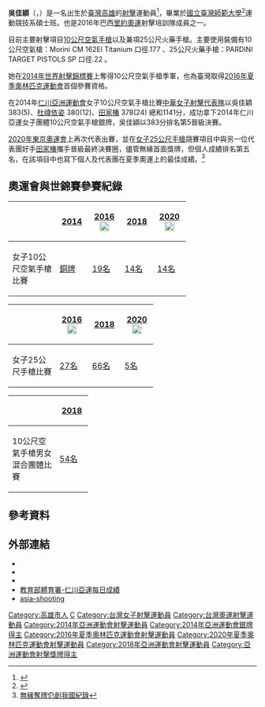 {{noteTA|1=zh-cn:0米;zh-hk:0米;zh-tw:0公尺}}
{{Infobox sportsperson
| name           =吳佳穎
| image          =
| birth_name     =
| romanizedname  =Wu Chia Ying
| nickname       =證件妹
| nationality    ={{ROC-TWN}}
| hometown       ={{ROC-TWN}}高雄
| residence      ={{ROC-TWN}}高雄
| birth_date     ={{birth date and age|1992|10|25|df=yes}}
| birth_place    ={{TWN}}[[高雄市|高雄市]]
| death_date     =
| death_place    =
| height         ={{height|m=1.55}}
| weight         ={{weight|kg=43}}
| country        ={{ROC-TWN}}
| sport          =射擊
| event          =10公尺空氣手槍、25公尺手槍
| collegeteam    =
| team           =
| coach          =
| worlds         =
| regionals      =
| nationals      =
| olympics       =
| highestranking =
| pb             =
| medaltemplates =
{{MedalCountry|{{TPE}}}}
{{MedalSport|女子射擊}}
{{MedalCompetition|[[世界射擊錦標賽|世界射擊錦標賽]]}}
{{MedalBronze|[[2014年世界射擊錦標賽|2014年 格拉納達]]|10公尺空氣手槍}}
{{MedalCompetition|[[世界盃射擊賽|世界盃射擊賽]]}}
{{MedalSilver|[[2019年世界盃射擊賽新德里站|2019年 新德里站]]|10公尺空氣手槍}}
{{MedalCompetition|[[夏季世界大學生運動會|夏季世界大學生運動會]]}}
{{MedalBronze|[[2015年夏季世界大學生運動會|2015年 光州]]|[[2015年夏季世界大學生運動會射擊比賽|10公尺空氣手槍]]}}
{{MedalCompetition|亞洲運動會}}
{{MedalSilver|[[2014年亞洲運動會|2014年 仁川]]|[[2014年亞洲運動會射擊比賽|團體10公尺空氣手槍]]}}
{{MedalCompetition|[[亞洲射擊錦標賽|亞洲射擊錦標賽]]}}
{{MedalSilver|2014年 科威特市|10公尺空氣手槍}}
{{MedalSilver|2015年 科威特市|團體10公尺空氣手槍}}
{{MedalBronze|2019年 桃園|混合團體10公尺空氣手槍}}
{{MedalCompetition|[[東亞運動會|東亞運動會]]}}
{{MedalSilver|[[2013年東亞運動會|2013年 天津]]|團體10公尺空氣手槍}}
| show-medals=
| updated=2021年4月7日
}}
{{世大運獎牌記錄
|代表={{TPE}}
|項目=射擊
|a1=2015|b1=3|c1=10公尺空氣手槍
}}

'''吳佳穎'''（{{lang-en|Wu Chia-Ying}}，{{bd|1992年|10月25日||}}）是一名出生於[[臺灣|臺灣]][[高雄|高雄]]的[[射擊運動|射擊]]運動員<ref name=london2012>{{cite web|title=WU, Chia Ying|url=http://www.issf-sports.org/athletes/athlete.ashx?personissfid=SHTPEW2510199201|work=ISSF|accessdate=2015-03-22|archive-date=2020-09-20|archive-url=https://web.archive.org/web/20200920210147/https://www.issf-sports.org/athletes/athlete.ashx?personissfid=SHTPEW2510199201|dead-url=no}}</ref>，畢業於[[國立臺灣師範大學|國立臺灣師範大學]]<ref>{{Cite web |url=https://pr.ntnu.edu.tw/ntnunews/index.php?mode=data&id=20207 |title=東奧》25公尺手槍 競技系吳佳穎和田家榛創生涯最佳成績 |access-date=2021-08-14 |archive-date=2021-08-14 |archive-url=https://web.archive.org/web/20210814175047/https://pr.ntnu.edu.tw/ntnunews/index.php?mode=data&id=20207 |dead-url=no }}</ref>運動競技系碩士班。也是2016年巴西[[2016年夏季奧林匹克運動會|里約奧運]]射擊培訓隊成員之一。

目前主要射擊項目[[10公尺空氣手槍|10公尺空氣手槍]]以及兼項25公尺火藥手槍。主要使用裝備有10公尺空氣槍：Morini CM 162El Titanium 口徑.177 、25公尺火藥手槍：PARDINI TARGET PISTOLS SP 口徑.22 。

她在[[2014年世界射擊錦標賽|2014年世界射擊錦標賽]]上奪得10公尺空氣手槍季軍，也為臺灣取得[[2016年夏季奧林匹克運動會射擊比賽|2016年夏季奧林匹克運動會]]首個參賽資格。

在2014年[[2014年亚洲运动会|仁川亞洲運動會]]女子10公尺空氣手槍比賽[https://web.archive.org/web/20160702153443/http://www.sa.gov.tw/wSite/ct?xItem=11302&ctNode=1270&mp=11 中華女子射擊代表隊]以吳佳穎 383(5)、[[杜禕依姿|杜禕依姿]] 380(12)、[[田家榛|田家榛]] 378(24) 總和1141分，成功拿下2014年仁川亞運女子團體10公尺空氣手槍銀牌，吳佳穎以383分排名第5晉級決賽。

[[2020年夏季奧林匹克運動會|2020年東京奧運會]]上再次代表出賽，並在[[2020年夏季奧林匹克運動會射擊女子25公尺手槍比賽|女子25公尺手槍]]競賽項目中與另一位代表團好手[[田家榛|田家榛]]攜手晉級最終決賽圈，儘管無緣首面獎牌，但個人成績排名第五名，在該項目中也寫下個人及代表團在夏季奧運上的最佳成績。<ref>[https://udn.com/news/story/122254/5638628|title=射擊／吳佳穎第5名、田家榛第8名 無緣奪牌仍創我國紀錄]</ref>
==奧運會與世錦賽參賽紀錄==
{| class=wikitable style="text-align:center; font-size:small;" 
!
!width="50"|[[2014年世界射擊錦標賽|2014]]
!width="50"|[[2016年夏季奧林匹克運動會射擊比賽|2016]] [[File:Olympic_rings_without_rims.svg|20px]]
!width="50"|[[2018年世界射擊錦標賽|2018]]
!width="50"|[[2020年夏季奧林匹克運動會射擊比賽|2020]] [[File:Olympic_rings_without_rims.svg|20px]]
|-
!width="80"|女子10公尺空氣手槍比賽
|bgcolor="Bronze"|{{Bronze03}} [[2014年世界射擊錦標賽女子10公尺空氣手槍項目|銅牌]]
|[[2016年夏季奧林匹克運動會射擊女子10公尺空氣手槍比賽|19名]]
|[[2018年世界射擊錦標賽女子10公尺空氣手槍項目|14名]]
|[[2020年夏季奧林匹克運動會射擊女子10公尺空氣手槍比賽|14名]]
|}
{| class=wikitable style="text-align:center; font-size:small;" 
!
!width="50"|[[2016年夏季奧林匹克運動會射擊比賽|2016]] [[File:Olympic_rings_without_rims.svg|20px]]
!width="50"|[[2018年世界射擊錦標賽|2018]]
!width="50"|[[2020年夏季奧林匹克運動會射擊比賽|2020]] [[File:Olympic_rings_without_rims.svg|20px]]
|-
!width="80"|女子25公尺手槍比賽
|[[2016年夏季奧林匹克運動會射擊女子25公尺手槍比賽|27名]]
|[[2018年世界射擊錦標賽女子25公尺空氣手槍項目|66名]]
|[[2020年夏季奧林匹克運動會射擊女子25公尺手槍比賽|5名]]
|}
{| class=wikitable style="text-align:center; font-size:small;" 
!
!width="50"|[[2018年世界射擊錦標賽|2018]]
|-
!width="80"|10公尺空氣手槍男女混合團體比賽
|[[2018年世界射擊錦標賽10公尺空氣手槍男女混合團體項目|54名]]
|}

== 參考資料 ==
{{Reflist}}

== 外部連結 ==
*{{IOC profile|id=chia-ying-wu}}
*{{Facebook page|1787364454812177}}
*{{Instagram|yingying_der}}
*[https://web.archive.org/web/20160702153443/http://www.sa.gov.tw/wSite/ct?xItem=11302&ctNode=1270&mp=11 教育部體育署-仁川亞運每日成績]
*[https://web.archive.org/web/20180717180040/http://www.asia-shooting.org/ asia-shooting]

{{DEFAULTSORT:Wu, Chiaying}}
{{Portal bar|台灣|體育|台灣體育|射擊|人物}}

[[Category:高雄市人|Category:高雄市人]]
[[Category:吳姓|C]]
[[Category:台灣女子射擊運動員|Category:台灣女子射擊運動員]]
[[Category:台灣奧運射擊運動員|Category:台灣奧運射擊運動員]]
[[Category:2014年亞洲運動會射擊運動員|Category:2014年亞洲運動會射擊運動員]]
[[Category:2014年亞洲運動會銀牌得主|Category:2014年亞洲運動會銀牌得主]]
[[Category:2016年夏季奧林匹克運動會射擊運動員|Category:2016年夏季奧林匹克運動會射擊運動員]]
[[Category:2020年夏季奧林匹克運動會射擊運動員|Category:2020年夏季奧林匹克運動會射擊運動員]]
[[Category:2018年亞洲運動會射擊運動員|Category:2018年亞洲運動會射擊運動員]]
[[Category:亞洲運動會射擊獎牌得主|Category:亞洲運動會射擊獎牌得主]]